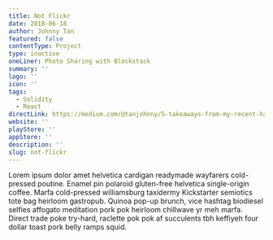 ```yaml
---
title: Not Flickr
date: 2018-06-18
author: Johnny Tan
featured: false
contentType: Project
type: inactive
oneLiner: Photo Sharing with Blockstack
summary: ''
logo: ''
icon: ''
tags: 
  - Solidity
  - React
directLink: https://medium.com/@tanjohnny/5-takeaways-from-my-recent-hackathons-25746ea311f3
website: ''
playStore: ''
appStore: ''
description: ''
slug: not-flickr
---
```

Lorem ipsum dolor amet helvetica cardigan readymade wayfarers cold-pressed poutine. Enamel pin polaroid gluten-free helvetica single-origin coffee. Marfa cold-pressed williamsburg taxidermy Kickstarter semiotics tote bag heirloom gastropub. Quinoa pop-up brunch, vice hashtag biodiesel selfies affogato meditation pork pok heirloom chillwave yr meh marfa. Direct trade poke try-hard, raclette pok pok af succulents tbh keffiyeh four dollar toast pork belly ramps squid.
